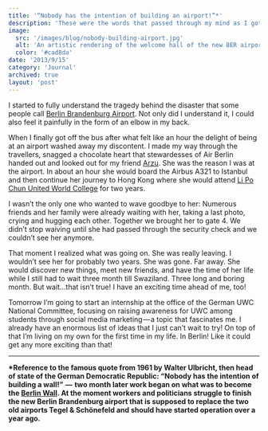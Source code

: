 ```yaml
---
title: '“Nobody has the intention of building an airport!”*'
description: 'These were the words that passed through my mind as I got on the impossibly crowded bus to Berlin Tegel airport. I’ve never seen so many people unintentionally hugging each other.'
image:
  src: '/images/blog/nobody-building-airport.jpg'
  alt: 'An artistic rendering of the welcome hall of the new BER airport.'
  color: '#cad8da'
date: '2013/9/15'
category: 'Journal'
archived: true
layout: 'post'
---
```



I started to fully understand the tragedy behind the disaster that some people call [Berlin Brandenburg Airport](https://www.berlin-airport.de/en/index.php). Not only did I understand it, I could also feel it painfully in the form of an elbow in my back.

When I finally got off the bus after what felt like an hour the delight of being at an airport washed away my discontent. I made my way through the travellers, snagged a chocolate heart that stewardesses of Air Berlin handed out and looked out for my friend [Arzu](https://www.arzucanaskin.com/). She was the reason I was at the airport. In about an hour she would board the Airbus A321 to Istanbul and then continue her journey to Hong Kong where she would attend [Li Po Chun United World College](https://www.lpcuwc.edu.hk/) for two years.

I wasn’t the only one who wanted to wave goodbye to her: Numerous friends and her family were already waiting with her, taking a last photo, crying and hugging each other. Together we brought her to gate 4. We didn’t stop waiving until she had passed through the security check and we couldn’t see her anymore.

That moment I realized what was going on. She was really leaving. I wouldn’t see her for probably two years. She was gone. Far away. She would discover new things, meet new friends, and have the time of her life while I still had to wait three month till Swaziland. Three long and boring month. But wait…that isn’t true! I have an exciting time ahead of me, too!

Tomorrow I’m going to start an internship at the office of the German UWC National Committee, focusing on raising awareness for UWC among students through social media marketing — a topic that fascinates me. I already have an enormous list of ideas that I just can’t wait to try! On top of that I’m living on my own for the first time in my life. In Berlin! Like it could get any more exciting than that!

---

**\*Reference to the famous quote from 1961 by Walter Ulbricht, then head of state of the German Democratic Republic: “Nobody has the intention of building a wall!”  —  two month later work began on what was to become the [Berlin Wall](https://en.wikipedia.org/wiki/Berlin_Wall). At the moment workers and politicians struggle to finish the new Berlin Brandenburg airport that is supposed to replace the two old airports Tegel & Schönefeld and should have started operation over a year ago.**
